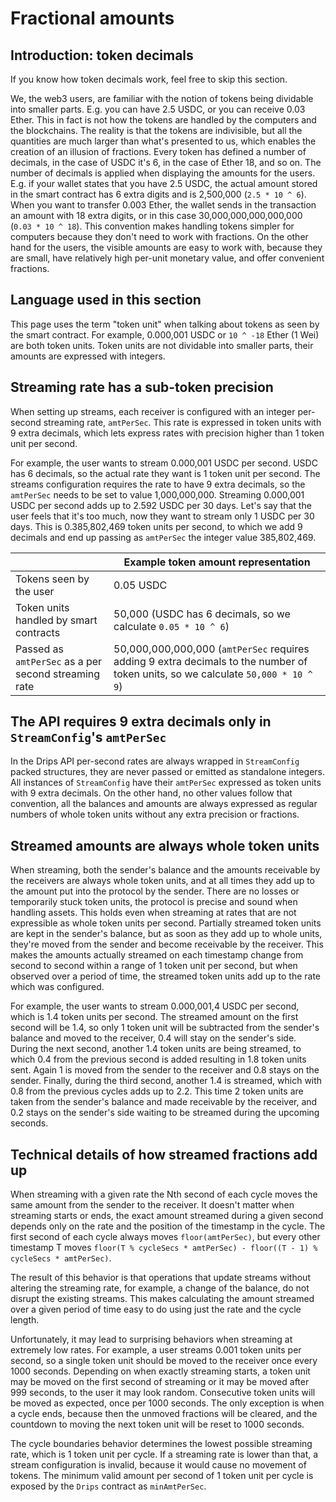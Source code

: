 # Fractional amounts

## Introduction: token decimals

If you know how token decimals work, feel free to skip this section.

We, the web3 users, are familiar with the notion of tokens being dividable into smaller parts. E.g. you can have 2.5 USDC, or you can receive 0.03 Ether. This in fact is not how the tokens are handled by the computers and the blockchains. The reality is that the tokens are indivisible, but all the quantities are much larger than what's presented to us, which enables the creation of an illusion of fractions. Every token has defined a number of decimals, in the case of USDC it's 6, in the case of Ether 18, and so on. The number of decimals is applied when displaying the amounts for the users. E.g. if your wallet states that you have 2.5 USDC, the actual amount stored in the smart contract has 6 extra digits and is 2,500,000 (`2.5 * 10 ^ 6`). When you want to transfer 0.003 Ether, the wallet sends in the transaction an amount with 18 extra digits, or in this case 30,000,000,000,000,000 (`0.03 * 10 ^ 18`). This convention makes handling tokens simpler for computers because they don't need to work with fractions. On the other hand for the users, the visible amounts are easy to work with, because they are small, have relatively high per-unit monetary value, and offer convenient fractions.

## Language used in this section

This page uses the term "token unit" when talking about tokens as seen by the smart contract. For example, 0.000,001 USDC or `10 ^ -18` Ether (1 Wei) are both token units. Token units are not dividable into smaller parts, their amounts are expressed with integers.

## Streaming rate has a sub-token precision

When setting up streams, each receiver is configured with an integer per-second streaming rate, `amtPerSec`. This rate is expressed in token units with 9 extra decimals, which lets express rates with precision higher than 1 token unit per second.

For example, the user wants to stream 0.000,001 USDC per second. USDC has 6 decimals, so the actual rate they want is 1 token unit per second. The streams configuration requires the rate to have 9 extra decimals, so the `amtPerSec` needs to be set to value 1,000,000,000. Streaming 0.000,001 USDC per second adds up to 2.592 USDC per 30 days. Let's say that the user feels that it's too much, now they want to stream only 1 USDC per 30 days. This is 0.385,802,469 token units per second, to which we add 9 decimals and end up passing as `amtPerSec` the integer value 385,802,469.

|                                                             | Example token amount representation                                                                                                             |
| ----------------------------------------------------------- | ----------------------------------------------------------------------------------------------------------------------------------------------- |
| Tokens seen by the user                                     | 0.05 USDC                                                                                                                                       |
| Token units handled by smart contracts                      | 50,000 (USDC has 6 decimals, so we calculate `0.05 * 10 ^ 6`)                                                                            |
| Passed as `amtPerSec` as a per second streaming rate | 50,000,000,000,000 (`amtPerSec` requires adding 9 extra decimals to the number of token units, so we calculate `50,000 * 10 ^ 9`) |

## The API requires 9 extra decimals only in `StreamConfig`'s `amtPerSec`

In the Drips API per-second rates are always wrapped in `StreamConfig` packed structures, they are never passed or emitted as standalone integers. All instances of `StreamConfig` have their `amtPerSec` expressed as token units with 9 extra decimals. On the other hand, no other values follow that convention, all the balances and amounts are always expressed as regular numbers of whole token units without any extra precision or fractions.

## Streamed amounts are always whole token units

When streaming, both the sender's balance and the amounts receivable by the receivers are always whole token units, and at all times they add up to the amount put into the protocol by the sender. There are no losses or temporarily stuck token units, the protocol is precise and sound when handling assets. This holds even when streaming at rates that are not expressible as whole token units per second. Partially streamed token units are kept in the sender's balance, but as soon as they add up to whole units, they're moved from the sender and become receivable by the receiver. This makes the amounts actually streamed on each timestamp change from second to second within a range of 1 token unit per second, but when observed over a period of time, the streamed token units add up to the rate which was configured.

For example, the user wants to stream 0.000,001,4 USDC per second, which is 1.4 token units per second. The streamed amount on the first second will be 1.4, so only 1 token unit will be subtracted from the sender's balance and moved to the receiver, 0.4 will stay on the sender's side. During the next second, another 1.4 token units are being streamed, to which 0.4 from the previous second is added resulting in 1.8 token units sent. Again 1 is moved from the sender to the receiver and 0.8 stays on the sender. Finally, during the third second, another 1.4 is streamed, which with 0.8 from the previous cycles adds up to 2.2. This time 2 token units are taken from the sender's balance and made receivable by the receiver, and 0.2 stays on the sender's side waiting to be streamed during the upcoming seconds.

## Technical details of how streamed fractions add up

When streaming with a given rate the Nth second of each cycle moves the same amount from the sender to the receiver. It doesn't matter when streaming starts or ends, the exact amount streamed during a given second depends only on the rate and the position of the timestamp in the cycle. The first second of each cycle always moves `floor(amtPerSec)`, but every other timestamp T moves `floor(T % cycleSecs * amtPerSec) - floor((T - 1) % cycleSecs * amtPerSec)`.

The result of this behavior is that operations that update streams without altering the streaming rate, for example, a change of the balance, do not disrupt the existing streams. This makes calculating the amount streamed over a given period of time easy to do using just the rate and the cycle length.

Unfortunately, it may lead to surprising behaviors when streaming at extremely low rates. For example, a user streams 0.001 token units per second, so a single token unit should be moved to the receiver once every 1000 seconds. Depending on when exactly streaming starts, a token unit may be moved on the first second of streaming or it may be moved after 999 seconds, to the user it may look random. Consecutive token units will be moved as expected, once per 1000 seconds. The only exception is when a cycle ends, because then the unmoved fractions will be cleared, and the countdown to moving the next token unit will be reset to 1000 seconds.

The cycle boundaries behavior determines the lowest possible streaming rate, which is 1 token unit per cycle. If a streaming rate is lower than that, a stream configuration is invalid, because it would cause no movement of tokens. The minimum valid amount per second of 1 token unit per cycle is exposed by the `Drips` contract as `minAmtPerSec`.
